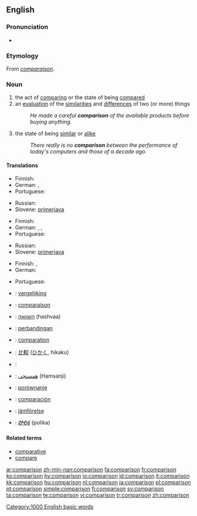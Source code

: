 {{wikipedia|dab=comparison}}
==English==

===Pronunciation===
* {{audio|en-us-comparison.ogg|Audio (US)}}

===Etymology===
From {{OF.}} ''[[comparaison]]''.

===Noun===
{{en-noun}}

# the act of [[comparing]] or the state of being [[compared]]
# an [[evaluation]] of the [[similarities]] and [[difference]]s of two (or more) things
#: ''He made a careful '''comparison''' of the available products before buying anything.''
# the state of being [[similar]] or [[alike]]
#: ''There really is no '''comparison''' between the performance of today's computers and those of a decade ago.''

====Translations====
{{trans-top|the act of comparing or the state of being compared}}
* Finnish: {{t-|fi|vertailu}}
* German: {{t+|de|Vergleich|m}}, {{t+|de|Komparation|f}}
* Portuguese: {{t+|pt|comparação|f}}
{{trans-mid}}
* Russian: {{t+|ru|сравнение|n|tr=sravn'énije|sc=Cyrl}}
* Slovene: [[primerjava]] {{f}}
{{trans-bottom}}

{{trans-top|an evaluation of the similarities and differences of two (or more) things}}
* Finnish: {{t-|fi|vertailu}}
* German: {{t+|de|Vergleich|m}}, {{t+|de|Abgleich|m}}, {{t+|de|Gegenüberstellung|f}}
* Portuguese: {{t+|pt|comparação|f}}
{{trans-mid}}
* Russian: {{t+|ru|сравнение|n|tr=sravn'énije|sc=Cyrl}}
* Slovene: [[primerjava]] {{f}}
{{trans-bottom}}

{{trans-top|the state of being similar or alike}}
* Finnish: {{t|fi|samanlaisuus}}, {{t-|fi|samankaltaisuus}}
* German: {{t+|de|Abgleich|m}}
{{trans-mid}}
* Portuguese: {{t+|pt|comparação|f}}
{{trans-bottom}}

{{checktrans-top}}
* {{ttbc|Dutch}}: [[vergelijking]] {{f}}
* {{ttbc|French}}: [[comparaison]] {{f}}
* {{ttbc|Hebrew}}: [[השוואה]] (hashvaa) {{f}}
* {{ttbc|Indonesian}}: [[banding|perbandingan]]
* {{ttbc|Interlingua}}: [[comparation]]
* {{ttbc|Japanese}}: [[比較]] ([[ひかく]], hikaku)
{{trans-mid}}
* {{ttbc|Kurdish}}: {{KUchar|[[به‌راورد]]}}
* {{ttbc|Persian}}: [[همسنجی]] (Hamsanji)
* {{ttbc|Polish}}: [[porównanie]] {{n}}
* {{ttbc|Spanish}}: [[comparación]] {{f}}
* {{ttbc|Swedish}}: [[jämförelse]]
* {{ttbc|Telugu}}: [[పోలిక]] (polika)
{{trans-bottom}}

====Related terms====
* [[comparative]]
* [[compare]]

[[Category:1000 English basic words]]

[[ar:comparison]]
[[zh-min-nan:comparison]]
[[fa:comparison]]
[[fr:comparison]]
[[ko:comparison]]
[[hy:comparison]]
[[io:comparison]]
[[id:comparison]]
[[it:comparison]]
[[kk:comparison]]
[[hu:comparison]]
[[nl:comparison]]
[[ja:comparison]]
[[pl:comparison]]
[[pt:comparison]]
[[simple:comparison]]
[[fi:comparison]]
[[sv:comparison]]
[[ta:comparison]]
[[te:comparison]]
[[vi:comparison]]
[[tr:comparison]]
[[zh:comparison]]